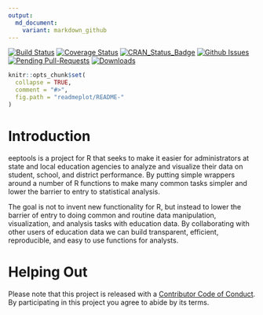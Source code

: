 ```yaml
---
output:
  md_document:
    variant: markdown_github
---
```


[![Build Status](https://travis-ci.org/jknowles/eeptools.png?branch=master)](https://travis-ci.org/jknowles/eeptools)
[![Coverage Status](https://img.shields.io/coveralls/jknowles/eeptools.svg)](https://coveralls.io/r/jknowles/eeptools?branch=master)
[![CRAN_Status_Badge](http://www.r-pkg.org/badges/version/eeptools)](http://cran.r-project.org/package=eeptools)
[![Github Issues](http://githubbadges.herokuapp.com/jknowles/eeptools/issues.svg)](https://github.com/jknowles/eeptools/issues)
[![Pending Pull-Requests](http://githubbadges.herokuapp.com/jknowles/eeptools/pulls.svg?style=flat)](https://github.com/jknowles/eeptools/pulls)
[![Downloads](http://cranlogs.r-pkg.org/badges/eeptools)](http://cran.rstudio.com/package=eeptools)


<!-- README.md is generated from README.Rmd. Please edit that file -->

```r
knitr::opts_chunk$set(
  collapse = TRUE,
  comment = "#>",
  fig.path = "readmeplot/README-"
)
```

# Introduction

eeptools is a project for R that seeks to make it easier for administrators at 
state and local education agencies to analyze and visualize their data on student, 
school, and district performance. By putting simple wrappers around a number of 
R functions to make many common tasks simpler and lower the barrier to entry to 
statistical analysis.

The goal is not to invent new functionality for R, but instead to lower the 
barrier of entry to doing common and routine data manipulation, visualization, 
and analysis tasks with education data. By collaborating with other users of 
education data we can build transparent, efficient, reproducible, and easy to use 
functions for analysts.


# Helping Out

Please note that this project is released with a 
[Contributor Code of Conduct](CONDUCT.md). By participating in this project you 
agree to abide by its terms.